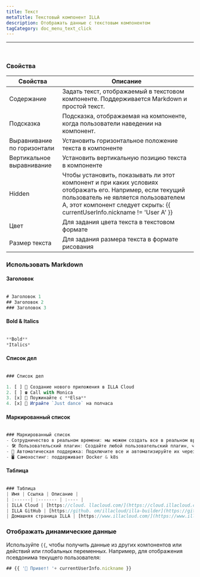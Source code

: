 ```yaml
---
title: Текст
metaTitle: Текстовый компонент ILLA
description: Отображать данные с текстовым компонентом
tagCategory: doc_menu_text_click
---
```


* * *

## <Heading hidden>Текст</Heading>

<img src='https://cdn.illacloud.com/official-website/img/docs/assemble/text1.png' alt="" />

### Свойства

| Свойства                    | Описание                                                                                                                                                                                                                       |
| --------------------------- | ------------------------------------------------------------------------------------------------------------------------------------------------------------------------------------------------------------------------------ |
| Содержание                  | Задать текст, отображаемый в текстовом компоненте. Поддерживается Markdown и простой текст.                                                                                                                                    |
| Подсказка                   | Подсказка, отображаемая на компоненте, когда пользователи наведении на компонент.                                                                                                                                              |
| Выравнивание по горизонтали | Установить горизонтальное положение текста в компоненте                                                                                                                                                                        |
| Вертикальное выравнивание   | Установить вертикальную позицию текста в компоненте                                                                                                                                                                            |
| Hidden                      | Чтобы установить, показывать ли этот компонент и при каких условиях отображать его. Например, если текущий пользователь не является пользователем A, этот компонент следует скрыть: {{ currentUserInfo.nickname != 'User A' }} |
| Цвет                        | Для задания цвета текста в текстовом формате                                                                                                                                                                                   |
| Размер текста               | Для задания размера текста в формате рисования                                                                                                                                                                                 |

### Использовать Markdown

#### Заголовок

<img src='https://cdn.illacloud.com/official-website/img/docs/assemble/text2.png' alt="" />

```jsx
# Заголовок 1
## Заголовок 2
### Заголовок 3
```

#### Bold & Italics

<img src='https://cdn.illacloud.com/official-website/img/docs/assemble/text3.png' alt="" />

```jsx
**Bold**
*Italics*
```

#### Список дел

<img src='https://cdn.illacloud.com/official-website/img/docs/assemble/text4.png' alt="" />

```jsx
### Список дел

1. [ ] 🚀 Создание нового приложения в ILLA Cloud
2. [ ] ☎️ Call with Monica
3. [x] 🍷 Поужинайте с **Elsa**
4. [x] 💃 Играйте `Just dance` на полчаса
```

#### Маркированный список

<img src='https://cdn.illacloud.com/official-website/img/docs/assemble/text5.png' alt="" />

```jsx
### Маркированный список
- Сотрудничество в реальном времени: мы можем создать все в реальном времени вместе.
- 🛠️ Пользовательский плагин: Создайте любой пользовательский плагин, чтобы сделать то, что вы хотите.
- 🤖 Автоматическая поддержка: Подключите все и автоматизируйте их через 5 секунд.
- 🖥️ Самохостинг: поддерживает Docker & k8s
```

#### Таблица

<img src='https://cdn.illacloud.com/official-website/img/docs/assemble/text6.png' alt="" />

```jsx
### Таблица
| Имя | Ссылка | Описание |
| :------| :------- | :---- |
| ILLA Cloud | [https://cloud. llacloud.com/](https://cloud.illacloud.com/) |Создавать приложения на ILLA Cloud|
| ILLA GitHub | [https://github. om/illacloud/illa-builder](https://github.com/illacloud/illa-builder) |Звезды нам на GitHub|
| Домашняя страница ILLA | [https://www.illacloud.com/](https://www.illacloud.com/) |Официальный сайт ILLA Cloud
```

### Отображать динамические данные

Используйте `{{`, чтобы получить данные из других компонентов или действий или глобальных переменных. Например, для отображения псевдонима текущего пользователя:

```jsx
## {{ '👋 Привет! '+ currentUserInfo.nickname }}
```
